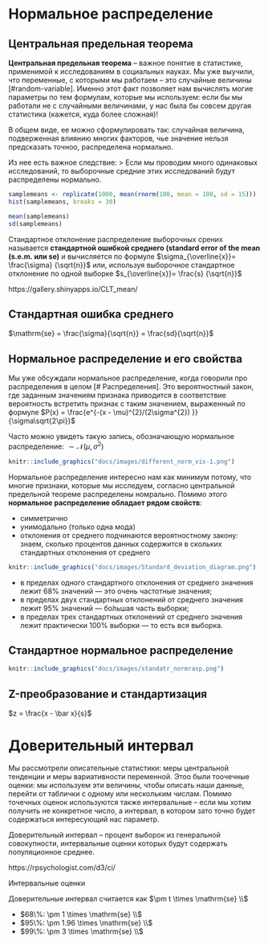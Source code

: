 # Нормальное распределение {#normdist} 

## Центральная предельная теорема

**Центральная предельная теорема** -- важное понятие в статистике, применимой к исследованиям в социальных науках. Мы уже выучили, что переменные, с которыми мы работаем -- это случайные величины [#random-variable]. Именно этот факт позволяет нам вычислять могие параметры по тем формулам, которые мы используем: если бы мы работали не с случайными величинами, у нас была бы совсем другая статистика (кажется, куда более сложная)!

В общем виде, ее можно сформулировать так: случайная величина, подверженная влиянию многих факторов, чье значение нельзя предсказать точноо, распределена нормально.

Из нее есть важное следствие:
> Если мы проводим много одинаковых исследований, то выборочные средние этих исследований будут распределены нормально.

```r
samplemeans <- replicate(1000, mean(rnorm(100, mean = 100, sd = 15)))
hist(samplemeans, breaks = 30)
```

```r
mean(samplemeans)
sd(samplemeans)
```


Стандартное отклонение распределение выборочных срених называется **стандартной ошибкой среднего (standard error of the mean (s.e.m. или se)** и вычисляется по формуле $\sigma_{\overline{x}}= \frac{\sigma} {\sqrt{n}}$ или, используя выборочное стандартное отклонение по одной выборке $s_{\overline{x}}= \frac{s} {\sqrt{n}}$


https://gallery.shinyapps.io/CLT_mean/

## Стандартная ошибка среднего

$\mathrm{se} = \frac{\sigma}{\sqrt{n}} = \frac{sd}{\sqrt{n}}$


## Нормальное распределение и его свойства

Мы уже обсуждали нормальное распределение, когда говорили про распределения в целом [# Распределения]. Это вероятностный закон, где заданным значениям признака приводится в соответствие вероятность встретить признак с таким значением, выраженный по формуле $P(x) = \frac{e^{-(x - \mu)^{2}/(2\sigma^{2}) }} {\sigma\sqrt{2\pi}}$

Часто можно увидеть такую запись, обозначающую нормальное распределение: $\sim \mathcal{N}(\mu, \, \sigma^2)$

<p align="center"> 
```r
knitr::include_graphics("docs/images/different_norm_vis-1.png")
```
</p>


Нормальное распределение интересно нам как минимум потому, что многие признаки, которые мы исследуем, согласно центральной предельной теореме распределены номрально. Помимо этого **нормальное распределение обладает рядом свойств**:

* симметрично
* унимодально (только одна мода)
* отклонения от среднего подчинаются вероятностному закону: знаем, сколько процентов данных содержится в скольких стандартных отклонения от среднего

<p align="center"> 
```r
knitr::include_graphics("docs/images/Standard_deviation_diagram.png")
```
</p>


* в пределах одного стандартного отклонения от среднего значения лежит 68% значений — это очень частотные значения;
* в пределах двух стандартных отклонений от среднего значения лежит 95% значений — бо́льшая часть выборки;
* в пределах трех стандартных отклонений от среднего значения лежит практически 100% выборки — то есть вся выборка.

## Стандартное нормальное распределение


<p align="center"> 
```r
knitr::include_graphics("docs/images/standatr_normrasp.png")
```
</p>

## Z-преобразование и стандартизация

$z = \frac{x - \bar x}{s}$

# Доверительный интервал

Мы рассмотрели описательные статистики: меры центральной тенденции и меры вариативности переменной. Этоо были тоочечные оценки: мы используем эти величины, чтобы описать наши данные, перейти от таблички с одному или нескольким числам. Помимо точечных оценок используются также интервальные -- если мы хотим получить не конкретное число, а интервал, в котором зато точно будет содержаться интересующий нас параметр.

Доверительный интервал -- процент выборок из генеральной совокупности, интервальные оценки которых будут содержать популяционное среднее.

https://rpsychologist.com/d3/ci/ 

Интервальные оценки

Доверительные интервал считается как $\pm t \times \mathrm{se} \\$

* $68\%:  \pm  1 \times \mathrm{se} \\$
* $95\%:  \pm  1.96 \times \mathrm{se} \\$
* $99\%:  \pm  3 \times \mathrm{se} \\$

